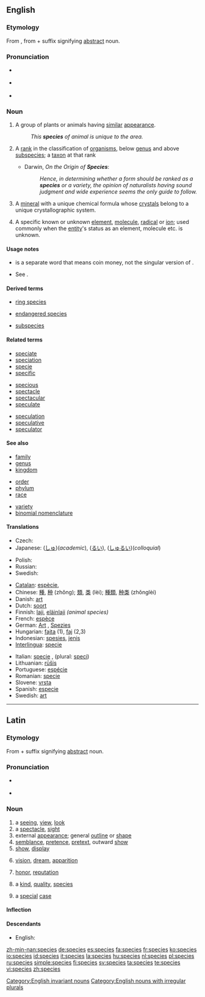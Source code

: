==English==
{{wikipedia}}

===Etymology===
From {{etyl|la}} {{term|species|speciēs|appearance; quality|lang=la}}, from {{term|specio|speciō|see|lang=la}} + {{term|-ies|-iēs|lang=la}} suffix signifying [[abstract]] noun.

===Pronunciation===
* {{a|RP}} {{IPA|/ˈspiːʃiːz/}}
* {{a|US}} {{IPA|/ˈspiːsiːz/|/ˈspiːʃiːz/}}
* {{audio|en-us-species.ogg|Audio (US)}}

===Noun===
{{en-noun|species}}

# A group of plants or animals having [[similar]] [[appearance]].
#: ''This '''species''' of animal is unique to the area.''
# {{context|biology|taxonomy}} A [[rank]] in the classification of [[organism]]s, below [[genus]] and above [[subspecies]]; a [[taxon]] at that rank
#* Darwin, ''On the Origin of '''Species''''':
#*: ''Hence, in determining whether a form should be ranked as a '''species''' or a variety, the opinion of naturalists having sound judgment and wide experience seems the only guide to follow.''
# {{mineralogy}} A [[mineral]] with a unique chemical formula whose [[crystals]] belong to a unique crystallographic system.
# {{chemistry}} A specific known or unknown [[element]], [[molecule]], [[radical]] or [[ion]]; used commonly when the [[entity]]'s status as an element, molecule etc. is unknown.

====Usage notes====
* {{term|specie}} is a separate word that means coin money, not the singular version of {{term|species}}.
* {{sense|biology, taxonomy, rank in the classification of organisms}} See {{term|species name}}.

====Derived terms====
{{top3}}
* [[ring species]]
{{mid3}}
* [[endangered species]]
{{mid3}}
* [[subspecies]]
{{bottom}}

====Related terms====
{{top3}}
* [[speciate]]
* [[speciation]]
* [[specie]]
* [[specific]]
{{mid3}}
* [[specious]]
* [[spectacle]]
* [[spectacular]]
* [[speculate]]
{{mid3}}
* [[speculation]]
* [[speculative]]
* [[speculator]]
{{bottom}}

====See also====
{{top3}}
* [[family]]
* [[genus]]
* [[kingdom]]
{{mid3}}
* [[order]]
* [[phylum]]
* [[race]]
{{mid3}}
* [[variety]]
* [[binomial nomenclature]]
{{bottom}}

====Translations====
{{trans-top|rank in a taxonomic classification}}
* Czech: {{t+|cs|druh|m}}
* Japanese: {{t+|ja|種|tr=shu|sc=Jpan}} ([[しゅ]])(''academic''), {{t+|ja|類|tr=rui|sc=Jpan}} ([[るい]]), {{t+|ja|種類|tr=shurui|sc=Jpan}} ([[しゅるい]])(''colloquial'')
{{trans-mid}}
* Polish: {{t+|pl|gatunek|m}}
* Russian: {{t+|ru|вид|tr=vid|sc=Cyrl}}
* Swedish: {{t+|sv|art|c}}
{{trans-bottom}}

{{checktrans-top}}
* [[Catalan]]: [[espècie]], {{f}}
* Chinese: [[種]], [[种]] (zhǒng); [[類]], [[类]] (lèi); [[種類]], [[种类]] (zhǒnglèi)
* Danish: [[art]] {{c}}
* Dutch: [[soort]] {{f}}
* Finnish: [[laji]], [[eläinlaji]] ''(animal species)''
* French: [[espèce]] {{f}}
* German: [[Art]] {{f}}, [[Spezies]] {{f}}
* Hungarian: [[fajta]] (1), [[faj]] (2,3)
* Indonesian: [[spesies]], [[jenis]]
* [[Interlingua]]: [[specie]]
{{checktrans-mid}}
* Italian: [[specie]] {{f}}, (plural: [[speci]])
* Lithuanian: [[rūšis]] {{f}}
* Portuguese: [[espécie]] {{f}}
* Romanian: [[specie]] {{f}}
* Slovene: [[vrsta]] {{f}}
* Spanish: [[especie]] {{f}}
* Swedish: [[art]] {{c}}
{{checktrans-bottom}}

[[Category:English invariant nouns]]
[[Category:English nouns with irregular plurals]]

----

==Latin==
{{wikipedia|Species (taxinomia)|lang=la}}

===Etymology===
From {{term|specio|speciō|see|lang=la}} + {{term|-ies|-iēs|lang=la}} suffix signifying [[abstract]] noun.

===Pronunciation===
* {{a|Classical}} {{IPA|/ˈspe.ki.eːs/|lang=la}}
*: {{audio|la-cls-species.ogg|Audio (Classical)}}
* {{a|Ecclesiastical}} {{IPA|/ˈspe.tʃi.ɛs/|lang=la}}
*: {{audio|La-species.OGG|Audio (Ecclesiastical)}}

===Noun===
{{la-noun|speciēs|speciei|speciēī|f|fifth}}

# a [[seeing]], [[view]], [[look]]
# a [[spectacle]], [[sight]]
# external [[appearance]]; general [[outline]] or [[shape]]
# [[semblance]], [[pretence]], [[pretext]], outward [[show]]
# [[show]], [[display]]
# {{figurative|lang=la}} [[vision]], [[dream]], [[apparition]]
# {{figurative|lang=la}} [[honor]], [[reputation]]
# {{figurative|lang=la}} a [[kind]], [[quality]], [[#English|species]]
# {{legal|later|lang=la}} a [[special]] [[case]]

====Inflection====
{{la-decl-5th|speci}}

====Descendants====
* English: {{l|en|species}}

[[zh-min-nan:species]]
[[de:species]]
[[es:species]]
[[fa:species]]
[[fr:species]]
[[ko:species]]
[[io:species]]
[[id:species]]
[[it:species]]
[[la:species]]
[[hu:species]]
[[nl:species]]
[[pl:species]]
[[ru:species]]
[[simple:species]]
[[fi:species]]
[[sv:species]]
[[ta:species]]
[[te:species]]
[[vi:species]]
[[zh:species]]